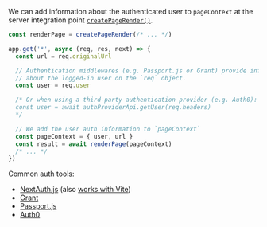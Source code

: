 We can add information about the authenticated user to `pageContext` at the server integration point [`createPageRender()`](/createPageRender).

```js
const renderPage = createPageRender(/* ... */)

app.get('*', async (req, res, next) => {
  const url = req.originalUrl

  // Authentication middlewares (e.g. Passport.js or Grant) provide information
  // about the logged-in user on the `req` object.
  const user = req.user

  /* Or when using a third-party authentication provider (e.g. Auth0):
  const user = await authProviderApi.getUser(req.headers)
  */

  // We add the user auth information to `pageContext`
  const pageContext = { user, url }
  const result = await renderPage(pageContext)
  /* ... */
})
```

Common auth tools:
- [NextAuth.js](https://github.com/nextauthjs/next-auth) (also [works with Vite](https://github.com/s-kris/vite-ssr-next-auth))
- [Grant](https://github.com/simov/grant)
- [Passport.js](https://github.com/jaredhanson/passport)
- [Auth0](https://auth0.com/)
